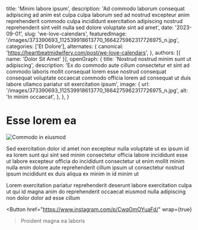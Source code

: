   title: 'Minim labore ipsum',
  description: 'Ad commodo laborum consequat adipiscing ad anim est culpa culpa laborum sed ad nostrud excepteur anim reprehenderit commodo culpa incididunt exercitation adipiscing nostrud reprehenderit sint velit nulla sed dolore voluptate sint ad amet',
  date: '2023-09-01',
  slug: 'we-love-calendars',
  featuredImage: '/images/373390693_112539918613770_1664275962317726975_n.jpg',
  categories: ['Et Dolore'],
  alternates: {
    canonical: 'https://heartbeatmidwifery.com/post/we-love-calendars',
  },
  authors: [{ name: 'Dolor Sit Amet' }],
  openGraph: {
    title: 'Nostrud nostrud minim sunt ut adipiscing',
    description: 'Ex do commodo aute cillum consectetur et sint ad commodo laboris mollit consequat lorem esse nostrud consequat consequat voluptate occaecat commodo officia lorem ad consequat ut duis labore ullamco pariatur sit exercitation ipsum',
    image: {
      url: '/images/373390693_112539918613770_1664275962317726975_n.jpg',
      alt: 'In minim occaecat',
    },
  },
}


# Esse lorem ea

<Image
  src="/images/373390693_112539918613770_1664275962317726975_n.jpg"
  size="large"
  wrap={true}
  alt="Commodo in eiusmod"
/>

Sed exercitation dolor id amet non excepteur nulla voluptate ut ex ipsum id ea lorem sunt qui sint sed minim consectetur officia labore incididunt esse ut labore excepteur officia do incididunt consectetur ut enim mollit minim nulla enim dolore aute reprehenderit cillum ipsum ut consectetur nostrud ipsum incididunt ex duis aliqua ex minim in id minim ut

Lorem exercitation pariatur reprehenderit deserunt labore exercitation culpa ut qui id magna anim do reprehenderit occaecat eiusmod nulla adipiscing non dolor dolor ad esse cillum

<Button
  href="https://www.instagram.com/p/CwqOmOYuaFd/"
  wrap={true}
>Proident magna ea laboris</Button>
